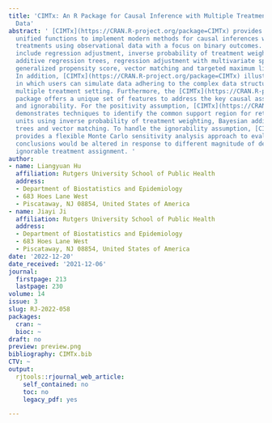 ```yaml
---
title: 'CIMTx: An R Package for Causal Inference with Multiple Treatments using Observational
  Data'
abstract: ' [CIMTx](https://CRAN.R-project.org/package=CIMTx) provides efficient and
  unified functions to implement modern methods for causal inferences with multiple
  treatments using observational data with a focus on binary outcomes. The methods
  include regression adjustment, inverse probability of treatment weighting, Bayesian
  additive regression trees, regression adjustment with multivariate spline of the
  generalized propensity score, vector matching and targeted maximum likelihood estimation.
  In addition, [CIMTx](https://CRAN.R-project.org/package=CIMTx) illustrates ways
  in which users can simulate data adhering to the complex data structures in the
  multiple treatment setting. Furthermore, the [CIMTx](https://CRAN.R-project.org/package=CIMTx)
  package offers a unique set of features to address the key causal assumptions: positivity
  and ignorability. For the positivity assumption, [CIMTx](https://CRAN.R-project.org/package=CIMTx)
  demonstrates techniques to identify the common support region for retaining inferential
  units using inverse probability of treatment weighting, Bayesian additive regression
  trees and vector matching. To handle the ignorability assumption, [CIMTx](https://CRAN.R-project.org/package=CIMTx)
  provides a flexible Monte Carlo sensitivity analysis approach to evaluate how causal
  conclusions would be altered in response to different magnitude of departure from
  ignorable treatment assignment. '
author:
- name: Liangyuan Hu
  affiliation: Rutgers University School of Public Health
  address:
  - Department of Biostatistics and Epidemiology
  - 683 Hoes Lane West
  - Piscataway, NJ 08854, United States of America
- name: Jiayi Ji
  affiliation: Rutgers University School of Public Health
  address:
  - Department of Biostatistics and Epidemiology
  - 683 Hoes Lane West
  - Piscataway, NJ 08854, United States of America
date: '2022-12-20'
date_received: '2021-12-06'
journal:
  firstpage: 213
  lastpage: 230
volume: 14
issue: 3
slug: RJ-2022-058
packages:
  cran: ~
  bioc: ~
draft: no
preview: preview.png
bibliography: CIMTx.bib
CTV: ~
output:
  rjtools::rjournal_web_article:
    self_contained: no
    toc: no
    legacy_pdf: yes

---
```

